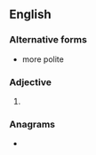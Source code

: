 ==English==

===Alternative forms===
* more polite

===Adjective===
{{head|en|comparative adjective}}

# {{en-comparative of|polite}}

===Anagrams===
* {{anagrams|en|a=eiloprt|Triple-O|petroil|piloter|poitrel|repilot|triple O|tripole}}